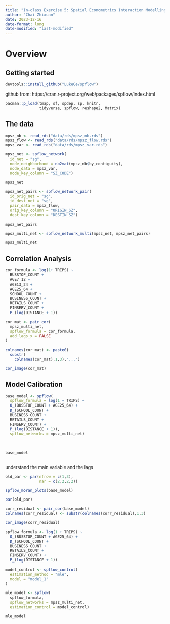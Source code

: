 ```yaml
---
title: "In-class Exercise 5: Spatial Econometrics Interaction Modelling"
author: "Chai Zhixuan"
date: 2023-12-16
date-format: long
date-modified: "last-modified"
---
```


# Overview

## Getting started

```r
devtools::install_github("LukeCe/spflow")
```

::: callout-note
github from: https://cran.r-project.org/web/packages/spflow/index.html
:::

```r
pacman::p_load(tmap, sf, spdep, sp, knitr,
               tidyverse, spflow, reshape2, Matrix)
```

## The data

```r
mpsz_nb <- read_rds("data/rds/mpsz_nb.rds")
mpsz_flow <- read_rds("data/rds/mpsz_flow.rds")
mpsz_var <- read_rds("data/rds/mpsz_var.rds")
```

```r
mpsz_net <- spflow_network(
  id_net = "sg",
  node_neighborhood = nb2mat(mpsz_nb$by_contiguity),
  node_data = mpsz_var,
  node_key_column = "SZ_CODE")

mpsz_net
```

```r
mpsz_net_pairs <- spflow_network_pair(
  id_orig_net = "sg",
  id_dest_net = "sg",
  pair_data = mpsz_flow,
  orig_key_column = "ORIGIN_SZ",
  dest_key_column = "DESTIN_SZ")

mpsz_net_pairs
```

```r
mpsz_multi_net <- spflow_network_multi(mpsz_net, mpsz_net_pairs)

mpsz_multi_net
```

## Correlation Analysis

```r
cor_formula <- log(1+ TRIPS) ~
  BUSSTOP_COUNT +
  AGE7_12 +
  AGE13_24 +
  AGE25_64 +
  SCHOOL_COUNT +
  BUSINESS_COUNT +
  RETAILS_COUNT +
  FINSERV_COUNT +
  P_(log(DISTANCE + 1))
```

```r
cor_mat <- pair_cor(
  mpsz_multi_net,
  spflow_formula = cor_formula,
  add_lags_x = FALSE
)

colnames(cor_mat) <- paste0(
  substr(
    colnames(cor_mat),1,3),"...")

cor_image(cor_mat)
```

## Model Calibration

```r
base_model <- spflow(
  spflow_formula = log(1 + TRIPS) ~
  O_(BUSSTOP_COUNT + AGE25_64) +
  D_(SCHOOL_COUNT +
  BUSINESS_COUNT +
  RETAILS_COUNT +
  FINSERV_COUNT) +
  P_(log(DISTANCE + 1)),
  spflow_networks = mpsz_multi_net)
     
     
     
base_model
  
```

::: callout-note
understand the main variable and the lags
:::

```r
old_par <- par(nfrow = c(1,3),
               nar = c(2,2,2,2))

spflow_moran_plots(base_model)

```

```r
par(old_par)

corr_residual <- pair_cor(base_model)
colnames(corr_residual) <- substr(colnames(corr_residual),1,3)

cor_image(corr_residual)
```

```r
spflow_formula <- log(1 + TRIPS) ~
  O_(BUSSTOP_COUNT + AGE25_64) +
  D_(SCHOOL_COUNT +
  BUSINESS_COUNT +
  RETAILS_COUNT +
  FINSERV_COUNT) +
  P_(log(DISTANCE + 1))
  
model_control <- spflow_control(
  estimation_method = "mle",
  model = "model_1"
)

mle_model <- spflow(
  spflow_formula,
  spflow_networks = mpsz_multi_net,
  estimation_control = model_control)

mle_model
```
